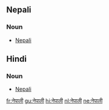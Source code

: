 == Nepali ==

=== Noun ===

* [[Nepali]]

== Hindi ==

=== Noun ===

* [[Nepali]]

[[fr:नेपाली]]
[[gu:नेपाली]]
[[hi:नेपाली]]
[[nl:नेपाली]]
[[ne:नेपाली]]